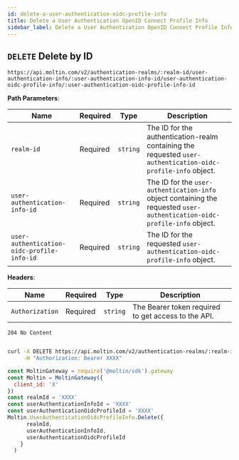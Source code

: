 ```yaml
---
id: delete-a-user-authentication-oidc-profile-info
title: Delete a User Authentication OpenID Connect Profile Info
sidebar_label: Delete a User Authentication OpenID Connect Profile Info
---
```


## `DELETE` Delete by ID

```http
https://api.moltin.com/v2/authentication-realms/:realm-id/user-authentication-info/:user-authentication-info-id/user-authentication-oidc-profile-info/:user-authentication-oidc-profile-info-id
```

<!--DOCUSAURUS_CODE_TABS-->

<!-- Request -->

**Path Parameters**:

| Name | Required | Type | Description |
| --- | --- | --- | --- |
| `realm-id` | Required | `string` | The ID for the authentication-realm containing the requested `user-authentication-oidc-profile-info` object. |
| `user-authentication-info-id` | Required | `string` | The ID for the `user-authentication-info` object containing the requested `user-authentication-oidc-profile-info` object. |
| `user-authentication-oidc-profile-info-id` | Required | `string` | The ID for the requested `user-authentication-oidc-profile-info` object. |

**Headers**:

| Name | Required | Type | Description |
| --- | --- | --- | --- |
| `Authorization` | Required | `string` | The Bearer token required to get access to the API. |


<!-- Response -->

`204 No Content`


```json

```

<!--END_DOCUSAURUS_CODE_TABS-->

<!--DOCUSAURUS_CODE_TABS-->

<!--cURL-->

```bash
curl -X DELETE https://api.moltin.com/v2/authentication-realms/:realm-id/user-authentication-info/:id2/user-authentication-oidc-profile-info/:id3 \
     -H "Authorization: Bearer XXXX"
```

<!--JavaScript SDK-->

```javascript
const MoltinGateway = require('@moltin/sdk').gateway
const Moltin = MoltinGateway({
  client_id: 'X'
})
const realmId = 'XXXX'
const userAuthenticationInfoId = 'XXXX'
const userAuthenticationOidcProfileId = 'XXXX'
Moltin.UserAuthenticationOidcProfileInfo.Delete({
      realmId,
      userAuthenticationInfoId,
      userAuthenticationOidcProfileId
    }
  )
```

<!--END_DOCUSAURUS_CODE_TABS-->
